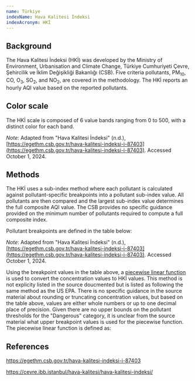 ```yaml
---
name: Türkiye
indexName: Hava Kalitesi İndeksi
indexAcronym: HKİ
---
```



## Background

The Hava Kalitesi İndeksi (HKİ) was developed by the Ministry of Environment, Urbanisation and Climate Change, Türkiye Cumhuriyeti Çevre, Şehircilik ve İklim Değişikliği Bakanlığı (CSB). Five criteria pollutants, PM<sub>10</sub>, CO, O<sub>3</sub>, SO<sub>2</sub>, and NO<sub>2</sub>, are covered in the methodology. The HKİ reports an hourly AQI value based on the reported pollutants.

## Color scale

The HKİ scale is composed of 6 value bands ranging from 0 to 500, with a distinct color for each band.

<ColorScale index="turkiye" value={true} />

_Note_: Adapted from "Hava Kalitesi İndeksi" (n.d.), [https://egethm.csb.gov.tr/hava-kalitesi-indeksi-i-87403](https://egethm.csb.gov.tr/hava-kalitesi-indeksi-i-87403). Accessed October 1, 2024.

## Methods

The HKİ uses a sub-index method where each pollutant is calculated against pollutant-specific breakpoints into a pollutant sub-index value. All pollutants are then compared and the largest sub-index value determines the full composite AQI value. The CSB provides no specific guidance provided on the minimum number of pollutants required to compute a full composite index.

Pollutant breakpoints are defined in the table below:

<BreakpointsTable index="turkiye" />

_Note_: Adapted from "Hava Kalitesi İndeksi" (n.d.), [https://egethm.csb.gov.tr/hava-kalitesi-indeksi-i-87403](https://egethm.csb.gov.tr/hava-kalitesi-indeksi-i-87403). Accessed October 1, 2024.

Using the breakpoint values in the table above, a [piecewise linear function](/methods#piecewise-linear-function) is used to convert the concentration values to HKİ values. This method is not explicity listed in the source doucmented but is listed as following the same method as the US EPA. There is no specific guidance in the source material about rounding or truncating concentration values, but based on the table above, values are either whole numbers or up to one decimal place of precision. Given there are no upper bounds on the pollutant thresholds for the "Dangerous" category, it is unclear from the source material what upper breakpoint values is used for the piecewise function. The piecewise linear function is defined as:

<PiecewiseLatexDoc label="HKİ" />

## References

https://egethm.csb.gov.tr/hava-kalitesi-indeksi-i-87403

https://cevre.ibb.istanbul/hava-kalitesi/hava-kalitesi-indeksi/

